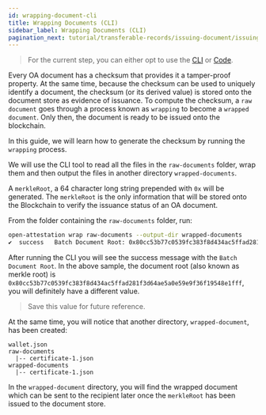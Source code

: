 ```yaml
---
id: wrapping-document-cli
title: Wrapping Documents (CLI)
sidebar_label: Wrapping Documents (CLI)
pagination_next: tutorial/transferable-records/issuing-document/issuing-document-cli
---
```



<Flow />

> For the current step, you can either opt to use the [CLI](/docs/tutorial/transferable-records/wrapping-document-cli) or [Code](/docs/tutorial/transferable-records/wrapping-document-cli).

Every OA document has a checksum that provides it a tamper-proof property. At the same time, because the checksum can be used to uniquely identify a document, the checksum (or its derived value) is stored onto the document store as evidence of issuance. To compute the checksum, a `raw document` goes through a process known as `wrapping` to become a `wrapped document`. Only then, the document is ready to be issued onto the blockchain.

In this guide, we will learn how to generate the checksum by running the `wrapping` process.

We will use the CLI tool to read all the files in the `raw-documents` folder, wrap them and then output the files in another directory `wrapped-documents`.

A `merkleRoot`, a 64 character long string prepended with `0x` will be generated. The `merkleRoot` is the only information that will be stored onto the Blockchain to verify the issuance status of an OA document.

From the folder containing the `raw-documents` folder, run:

```sh
open-attestation wrap raw-documents --output-dir wrapped-documents
✔  success   Batch Document Root: 0x80cc53b77c0539fc383f8d434ac5ffad281f3d64ae5a0e59e9f36f19548e1fff
```

After running the CLI you will see the success message with the `Batch Document Root`. In the above sample, the document root (also known as merkle root) is `0x80cc53b77c0539fc383f8d434ac5ffad281f3d64ae5a0e59e9f36f19548e1fff`, you will definitely have a different value.

> Save this value for future reference.

At the same time, you will notice that another directory, `wrapped-document`, has been created:

```text
wallet.json
raw-documents
  |-- certificate-1.json
wrapped-documents
  |-- certificate-1.json
```

In the `wrapped-document` directory, you will find the wrapped document which can be sent to the recipient later once the `merkleRoot` has been issued to the document store.
